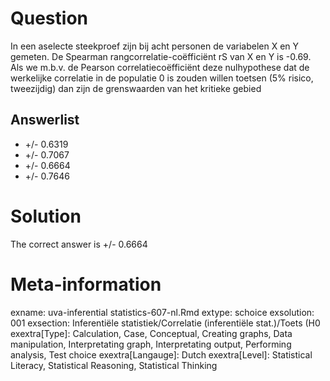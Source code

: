 Question
========

In een aselecte steekproef zijn bij acht personen de variabelen X en Y gemeten. De Spearman rangcorrelatie-coëfficiënt rS van X en Y is -0.69. Als we m.b.v. de Pearson correlatiecoëfficiënt deze nulhypothese dat de werkelijke correlatie in de populatie 0 is zouden willen toetsen (5% risico, tweezijdig) dan zijn de grenswaarden van het kritieke gebied 

Answerlist
----------
* +\/- 0.6319
* +\/- 0.7067
* +\/- 0.6664
* +\/- 0.7646

Solution
========

The correct answer is  +\/- 0.6664 

Meta-information
================
exname: uva-inferential statistics-607-nl.Rmd 
extype: schoice 
exsolution: 001 
exsection: Inferentiële statistiek/Correlatie (inferentiële stat.)/Toets (H0
exextra[Type]: Calculation, Case, Conceptual, Creating graphs, Data manipulation, Interpretating graph, Interpretating output, Performing analysis, Test choice 
exextra[Langauge]: Dutch 
exextra[Level]: Statistical Literacy, Statistical Reasoning, Statistical Thinking 
